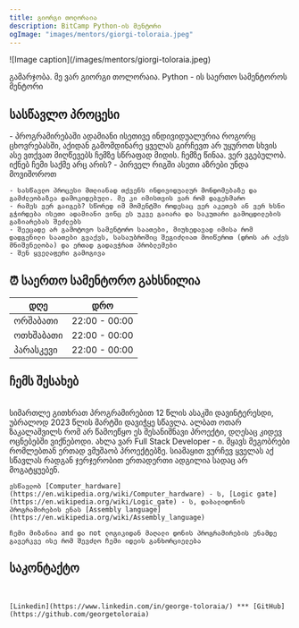```yaml
---
title: გიორგი თოლორაია
description: BitCamp Python-ის მენტორი
ogImage: "images/mentors/giorgi-toloraia.jpeg"
---
```



<div style={{ width: "220px", height: "220px", borderRadius: "50%", overflow: "hidden", margin: "auto" }}>
  ![Image caption](/images/mentors/giorgi-toloraia.jpeg)
</div>

<p style={{ color: '#7ba3e3', textAlign: 'center', fontSize: '20px' }}> გამარჯობა. მე ვარ გიორგი თოლორაია. Python - ის საერთო სამენტოროს მენტორი </p>

## სასწავლო პროცესი

<div style={{ color: '#7ba3e3', textAlign: 'left', fontSize: '17px' }}>
    - პროგრამირებაში ადამიანი ისეთივე ინდივიდუალურია როგორც ცხოვრებასში, აქიდან გამომდინარე ყველას გირჩევთ არ უყუროთ სხვის ასე ვთქვათ მიღწევებს
     ჩემზე სწრაფად მიდის. ჩემზე წინაა. ვერ ვგებულობ. იქნებ ჩემი საქმე არც არის? - პირველ რიგში ასეთი აზრები უნდა მოვიშოროთ

    - სასწავლო პროცესი მთლიანად თქვენს ინდივიდუალურ მონდომებაზე და გამძლეობაზეა დამოკიდებული. მე კი იმისთვის ვარ რომ დაგეხმარო
    - რამეს ვერ გაიგებ? სწორედ იმ მომენტში როდესაც ვერ აკეთებ ან ვერ ხსნი გჭირდება ისეთი ადამიანი ვინც ეს უკვე გაიარა და საკუთარი გამოცდილების გაზიარებას შეძლებს
    - შეეცადე არ გამოტოვო სამენტორო საათები, მიუხედავად იმისა რომ დადგენილი საათები გვაქვს, სასაუბროშიც შეგიძლიათ მოიწეროთ (დროს არ აქვს მნიშვნელობა) და ერთად გადავჭრათ პრობლემები
    - შენ ყველაფერი გამოგივა
</div>

## ⏰ საერთო სამენტორო გახსნილია 
| **დღე**   | **დრო**       |
| --------- | ------------- |
| ორშაბათი  | 22:00 - 00:00 |
| ოთხშაბათი | 22:00 - 00:00 |
| პარასკევი | 22:00 - 00:00 |


## ჩემს შესახებ

<br/>

<div style={{ color: '#7ba3e3', textAlign: 'left', fontSize: '17px' }}>
    სიმართლე გითხრათ პროგრამირებით 12 წლის ასაკში დავინტერესდი, უბრალოდ 2023 წლის მარტში დავიჭყე სწავლა. ალბათ ოთარ ზაკალაშვილს რომ არ წამოეწყო ეს შესანიშნავი პროექტი, დღესაც კიდევ ოცნებებში ვიქნებოდი.
    ახლა ვარ Full Stack Developer - ი. მყავს მეგობრები რომლებთან ერთად ვმუშაობ პროექტებზე. სიამაყით ვურჩევ ყველას აქ სწავლას რადგან ჯერჯერობით ერთადერთი ადგილია სადაც არ მოგატყუებენ.

    ვსწავლობ [Computer_hardware](https://en.wikipedia.org/wiki/Computer_hardware) - ს, [Logic gate](https://en.wikipedia.org/wiki/Logic_gate) - ს, დაბალიდონის პროგრამირების ენას [Assembly language](https://en.wikipedia.org/wiki/Assembly_language)

    ჩემი მიზანია and და not ლოგიკიდან მაღალი დონის პროგრამირების ენამდე გავერკვე ისე რომ შევძლო ჩემი იდეის განხორციელება 
</div>


## საკონტაქტო
<br/>

<div>
    
    [Linkedin](https://www.linkedin.com/in/george-toloraia/) *** [GitHub](https://github.com/georgetoloraia)
</div>

